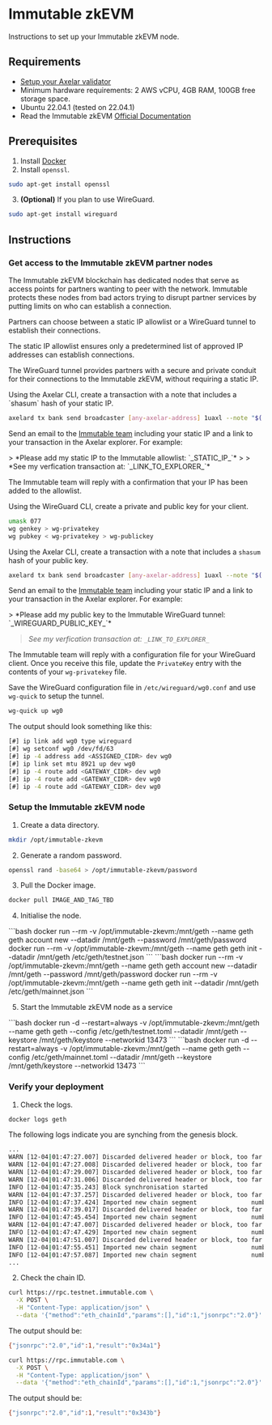 # Immutable zkEVM

Instructions to set up your Immutable zkEVM node.

## Requirements

- [Setup your Axelar validator](/validator/setup)
- Minimum hardware requirements: 2 AWS vCPU, 4GB RAM, 100GB free storage space.
- Ubuntu 22.04.1 (tested on 22.04.1)
- Read the Immutable zkEVM [Official Documentation](https://docs.immutable.com/)


## Prerequisites
1. Install [Docker](https://docs.docker.com/engine/install/ubuntu/)
2. Install `openssl`.
```bash
sudo apt-get install openssl
```
3. **(Optional)** If you plan to use WireGuard.
```bash
sudo apt-get install wireguard
```

## Instructions

### Get access to the Immutable zkEVM partner nodes

The Immutable zkEVM blockchain has dedicated nodes that serve as access points for partners wanting to peer with
the network.
Immutable protects these nodes from bad actors trying to disrupt partner services by putting limits on who
can establish a connection.

Partners can choose between a static IP allowlist or a WireGuard tunnel to establish their connections.

The static IP allowlist ensures only a predetermined list of approved IP addresses can establish connections.

The WireGuard tunnel provides partners with a secure and private conduit for their connections to the Immutable zkEVM,
without requiring a static IP.

<tabs>
<tab-item title="Static IP">
Using the Axelar CLI, create a transaction with a note that includes a `shasum` hash of your static IP.

```bash
axelard tx bank send broadcaster [any-axelar-address] 1uaxl --note "$( echo axelar-static-ip-[static-ip] | shasum -a 256 - )"
```

Send an email to the [Immutable team](mailto:squad-imx-rollups@immutable.com) including your static IP and
a link to your transaction in the Axelar explorer. For example:

<div style={{color: 'gray', padding: '1rem'}}>
> *Please add my static IP to the Immutable allowlist: `_STATIC_IP_`*
>
> *See my verfication transaction at: `_LINK_TO_EXPLORER_`*

</div>

The Immutable team will reply with a confirmation that your IP has been added to the allowlist.

</tab-item>
<tab-item title="WireGuard">
Using the WireGuard CLI, create a private and public key for your client.

```bash
umask 077
wg genkey > wg-privatekey
wg pubkey < wg-privatekey > wg-publickey
```

Using the Axelar CLI, create a transaction with a note that includes a `shasum` hash of your public key.

```bash
axelard tx bank send broadcaster [any-axelar-address] 1uaxl --note "$( echo axelar-wireguard-[wireguard-pubkey] | shasum -a 256 - )"
```

Send an email to the [Immutable team](mailto:squad-imx-rollups@immutable.com) including your static IP and
a link to your transaction in the Axelar explorer. For example:

<div style={{color: 'gray', padding: '1rem'}}>
> *Please add my public key to the Immutable WireGuard tunnel: `_WIREGUARD_PUBLIC_KEY_`*

> *See my verfication transaction at: `_LINK_TO_EXPLORER_`*

</div>

The Immutable team will reply with a configuration file for your WireGuard client.
Once you receive this file, update the `PrivateKey` entry with the contents of your `wg-privatekey` file.

Save the WireGuard configuration file in `/etc/wireguard/wg0.conf` and use `wg-quick` to setup the tunnel.

```bash
wg-quick up wg0
```

The output should look something like this:
```bash
[#] ip link add wg0 type wireguard
[#] wg setconf wg0 /dev/fd/63
[#] ip -4 address add <ASSIGNED_CIDR> dev wg0
[#] ip link set mtu 8921 up dev wg0
[#] ip -4 route add <GATEWAY_CIDR> dev wg0
[#] ip -4 route add <GATEWAY_CIDR> dev wg0
[#] ip -4 route add <GATEWAY_CIDR> dev wg0
```
</tab-item>
</tabs>

### Setup the Immutable zkEVM node

1. Create a data directory.

```bash
mkdir /opt/immutable-zkevm
```

2. Generate a random password.
```bash
openssl rand -base64 > /opt/immutable-zkevm/password
```

3. Pull the Docker image.

```bash
docker pull IMAGE_AND_TAG_TBD
```

4. Initialise the node.

<tabs>
<tab-item title="Testnet">
```bash
docker run --rm -v /opt/immutable-zkevm:/mnt/geth --name geth geth account new --datadir /mnt/geth --password /mnt/geth/password
docker run --rm -v /opt/immutable-zkevm:/mnt/geth --name geth geth init --datadir /mnt/geth /etc/geth/testnet.json 
```
</tab-item>
<tab-item title="Mainnet">
```bash
docker run --rm -v /opt/immutable-zkevm:/mnt/geth --name geth geth account new --datadir /mnt/geth --password /mnt/geth/password
docker run --rm -v /opt/immutable-zkevm:/mnt/geth --name geth geth init --datadir /mnt/geth /etc/geth/mainnet.json 
```
</tab-item>
</tabs>

5. Start the Immutable zkEVM node as a service

<tabs>
<tab-item title="Testnet">
```bash
docker run -d --restart=always -v /opt/immutable-zkevm:/mnt/geth --name geth geth --config /etc/geth/testnet.toml --datadir /mnt/geth --keystore /mnt/geth/keystore --networkid 13473
```
</tab-item>
<tab-item title="Mainnet">
```bash
docker run -d --restart=always -v /opt/immutable-zkevm:/mnt/geth --name geth geth --config /etc/geth/mainnet.toml --datadir /mnt/geth --keystore /mnt/geth/keystore --networkid 13473
```
</tab-item>
</tabs>

### Verify your deployment

1. Check the logs.

```bash
docker logs geth
```

The following logs indicate you are synching from the genesis block.

```bash
...
WARN [12-04|01:47:27.007] Discarded delivered header or block, too far away peer=b7f6149fca5464c00dfc9d1824f3481ff31da0a6a3d2ff518cfa7b6d649cdf57 number=1,337,465 hash=e4e052..17c139 distance=1,337,465
WARN [12-04|01:47:27.008] Discarded delivered header or block, too far away peer=e1893b7238a4f446caadace79130b8aae3aca1996c75b6a9d1eaf53292bc00ea number=1,337,465 hash=e4e052..17c139 distance=1,337,465
WARN [12-04|01:47:29.007] Discarded delivered header or block, too far away peer=e1893b7238a4f446caadace79130b8aae3aca1996c75b6a9d1eaf53292bc00ea number=1,337,466 hash=b1e1ef..ab983f distance=1,337,466
WARN [12-04|01:47:31.006] Discarded delivered header or block, too far away peer=b7f6149fca5464c00dfc9d1824f3481ff31da0a6a3d2ff518cfa7b6d649cdf57 number=1,337,467 hash=f4e55e..1b277a distance=1,337,467
INFO [12-04|01:47:35.243] Block synchronisation started 
WARN [12-04|01:47:37.257] Discarded delivered header or block, too far away peer=e1893b7238a4f446caadace79130b8aae3aca1996c75b6a9d1eaf53292bc00ea number=1,337,470 hash=c4be8d..3c505d distance=1,337,125
INFO [12-04|01:47:37.424] Imported new chain segment               number=384       hash=51d9c1..767b59 blocks=384 txs=0 mgas=0.000 elapsed=2.033s mgasps=0.000 age=1mo1d3m  triedirty=0.00B
WARN [12-04|01:47:39.017] Discarded delivered header or block, too far away peer=599aee5d16ac2309c928325cc634a9698f7a04c9e69ef30c9512fc21cfec1b4d number=1,337,471 hash=448bb2..46cac4 distance=1,336,817
INFO [12-04|01:47:45.454] Imported new chain segment               number=2013      hash=2dd992..b6430a blocks=1629 txs=9 mgas=2.628 elapsed=8.002s mgasps=0.328 age=1mo23h8m triedirty=0.00B
WARN [12-04|01:47:47.007] Discarded delivered header or block, too far away peer=b7f6149fca5464c00dfc9d1824f3481ff31da0a6a3d2ff518cfa7b6d649cdf57 number=1,337,475 hash=f6e211..789ba1 distance=1,335,133
INFO [12-04|01:47:47.429] Imported new chain segment               number=2432      hash=17091f..30d133 blocks=419  txs=0 mgas=0.000 elapsed=1.975s mgasps=0.000 age=1mo22h55m triedirty=0.00B
WARN [12-04|01:47:51.007] Discarded delivered header or block, too far away peer=599aee5d16ac2309c928325cc634a9698f7a04c9e69ef30c9512fc21cfec1b4d number=1,337,477 hash=66e5e2..bfe549 distance=1,334,303
INFO [12-04|01:47:55.451] Imported new chain segment               number=4133      hash=9dde8a..f45077 blocks=1701 txs=0 mgas=0.000 elapsed=8.002s mgasps=0.000 age=1mo21h58m triedirty=0.00B
INFO [12-04|01:47:57.087] Imported new chain segment               number=4480      hash=c3276c..03da57 blocks=347  txs=0 mgas=0.000 elapsed=1.635s mgasps=0.000 age=1mo21h46m triedirty=0.00B
...
```

2. Check the chain ID.

<tabs>
<tab-item title="Testnet">

```bash
curl https://rpc.testnet.immutable.com \
  -X POST \
  -H "Content-Type: application/json" \
  --data '{"method":"eth_chainId","params":[],"id":1,"jsonrpc":"2.0"}'
```

The output should be:
```bash
{"jsonrpc":"2.0","id":1,"result":"0x34a1"}
```
</tab-item>
<tab-item title="Mainnet">

```bash
curl https://rpc.immutable.com \
  -X POST \
  -H "Content-Type: application/json" \
  --data '{"method":"eth_chainId","params":[],"id":1,"jsonrpc":"2.0"}'
```

The output should be:
```bash
{"jsonrpc":"2.0","id":1,"result":"0x343b"}
```
</tab-item>
</tabs>